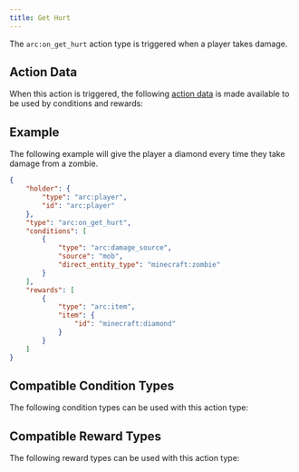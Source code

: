 ```yaml
---
title: Get Hurt
---
```



The `arc:on_get_hurt` action type is triggered when a player takes damage.

## Action Data

When this action is triggered, the following [action data](/docs/arc/wiki/action_data/index.mdx) is made available to be used by conditions and rewards:

<ActionDataTable actionType="get_hurt" />

## Example

The following example will give the player a diamond every time they take damage from a zombie.

```json title="data/my_datapack/arc/diamond_for_zombie_damage.json"
{
    "holder": {
        "type": "arc:player",
        "id": "arc:player"
    },
    "type": "arc:on_get_hurt",
    "conditions": [
        {
            "type": "arc:damage_source",
            "source": "mob",
            "direct_entity_type": "minecraft:zombie"
        }
    ],
    "rewards": [
        {
            "type": "arc:item",
            "item": {
                "id": "minecraft:diamond"
            }
        }
    ]
}
```

## Compatible Condition Types

The following condition types can be used with this action type:

<CompatibleConditionTypes actionType="get_hurt" />

## Compatible Reward Types

The following reward types can be used with this action type:

<CompatibleRewardTypes actionType="get_hurt" />
